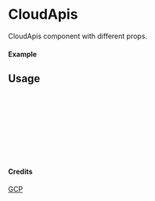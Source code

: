 
<Meta of={CloudApis} title="GCP/CloudApis" />

# CloudApis

CloudApis component with different props.

#### Example

<Canvas of={CloudApis.Primary} />

## Usage

```ts
import { CloudApis } from "yadl-ui";

const Example = () => {
  return (
      <CloudApis />
  );
};

export default Example;
```

#### Credits
[GCP](https://cloud.google.com/icons)
